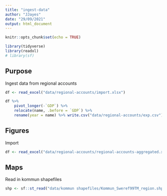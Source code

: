 ```yaml
---
title: "ingest-data"
author: "JJayes"
date: "29/09/2021"
output: html_document
---
```


```r
knitr::opts_chunk$set(echo = TRUE)

library(tidyverse)
library(readxl)
# library(sf)
```


## Purpose

Ingest data from regional accounts 

```r
df <- read_excel("data/regional-accounts/import.xlsx")

df %>% 
    pivot_longer(-`GDP`) %>% 
    relocate(name, .before = `GDP`) %>% 
    rename(year = name) %>% write.csv("data/regional-accounts/exp.csv")

```

## Figures

Import

```r
df <- read_excel("data/regional-accounts/regional-accounts-aggregated.xlsx")
```




## Maps

Read in kommun shapefiles

```r
shp <- sf::st_read("data/kommun shapefiles/Kommun_Sweref99TM_region.shp")

```

